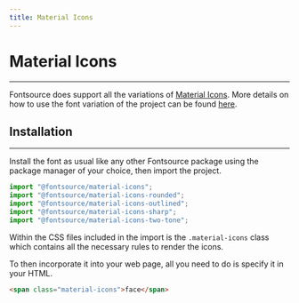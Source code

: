 ```yaml
---
title: Material Icons
---
```


# Material Icons

---

Fontsource does support all the variations of [Material Icons](https://fonts.google.com/icons). More details on how to use the font variation of the project can be found [here](https://google.github.io/material-design-icons/#icon-font-for-the-web).

## Installation

---

Install the font as usual like any other Fontsource package using the package manager of your choice, then import the project.

```jsx
import "@fontsource/material-icons";
import "@fontsource/material-icons-rounded";
import "@fontsource/material-icons-outlined";
import "@fontsource/material-icons-sharp";
import "@fontsource/material-icons-two-tone";
```

Within the CSS files included in the import is the `.material-icons` class which contains all the necessary rules to render the icons.

To then incorporate it into your web page, all you need to do is specify it in your HTML.

```html
<span class="material-icons">face</span>
```
